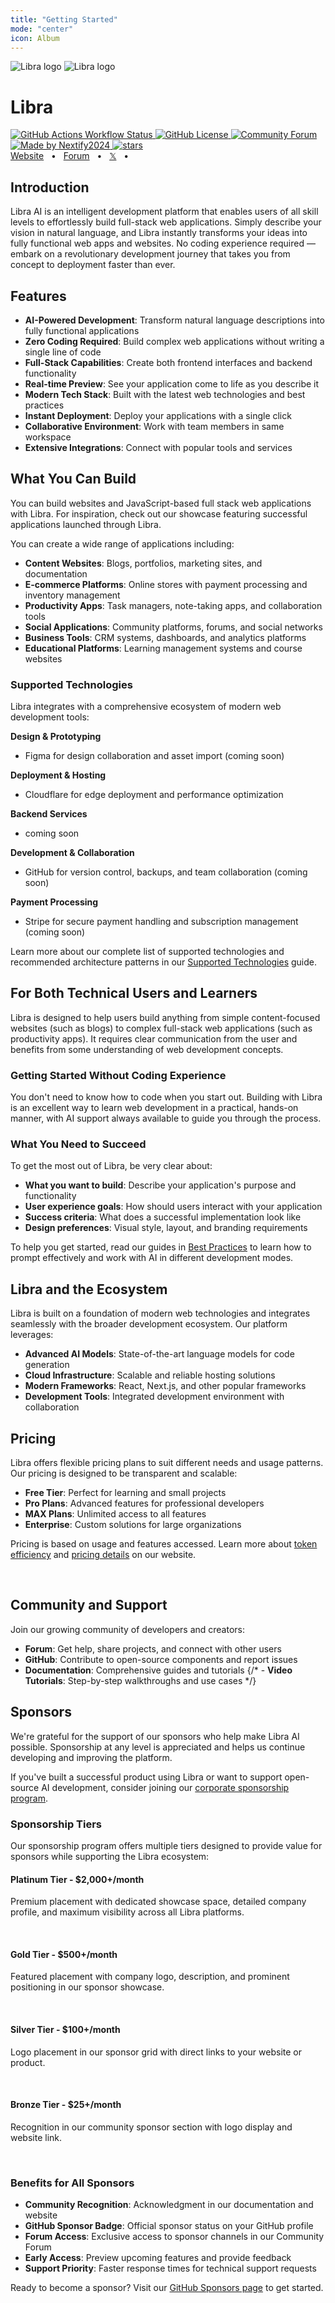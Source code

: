 ```yaml
---
title: "Getting Started"
mode: "center"
icon: Album
---
```



<div className="flex flex-col items-stretch text-center">
    <div style={{height:"170px"}}>

<img  className="block dark:hidden mx-auto my-0! h-full" alt="Libra logo" src="/logo.svg"  />
<img  className="hidden dark:block mx-auto my-0! h-full" alt="Libra logo" src="/logo-dark.svg"  />
    </div>
    <h1 className="text-3xl font-bold">Libra</h1>
    <p className="mt-2 mb-1"></p>
    <div  className="flex flex-row flex-wrap justify-center gap-1 py-2">
        <a className="border-none" href="https://github.com/nextify-limited/nextify-limited/actions/workflows/check.yml">
            <img className="h-[20px] m-0!" src="https://img.shields.io/github/actions/workflow/status/nextify-limited/nextify-limited/ci.yml?label=ci" alt="GitHub Actions Workflow Status" />
        </a>
        <a className="border-none" href="https://github.com/nextify-limited/nextify-limited/blob/main/LICENSE">
            <img className="h-[20px] m-0!" src="https://img.shields.io/badge/License-AGPL-green.svg" alt="GitHub License" />
        </a>
        <a className="border-none" href="https://forum.zepid.dev">
            <img className="h-[20px] m-0!" src="https://img.shields.io/badge/Community-Forum-7b8dcd" alt="Community Forum" />
        </a>
        <a className="border-none" href="https://x.com/nextify2024">
            <img className="h-[20px] m-0!" src="https://img.shields.io/badge/made_by-nextify2024-blue?color=FF782B&link=https://x.com/nextify2024" alt="Made by Nextify2024" />
        </a>
        <a className="border-none" href="https://github.com/nextify-limited/libra" rel="nofollow">
            <img  className="h-[20px] m-0!" src="https://img.shields.io/github/stars/nextify-limited/nextify-limited" alt="stars" />
        </a>
    </div>
    <div className="flex flex-row justify-center gap-1">
        <a href="https://zepid.dev">Website</a>
        <span>&nbsp;&nbsp;•&nbsp;&nbsp;</span>
        <a href="https://forum.zepid.dev">Forum</a>
        <span>&nbsp;&nbsp;•&nbsp;&nbsp;</span>
        <a href="https://twitter.com/nextify2024">𝕏</a>
        <span>&nbsp;&nbsp;•&nbsp;&nbsp;</span>
        <br />
    </div>
</div>

## Introduction

Libra AI is an intelligent development platform that enables users of all skill levels to effortlessly build full-stack web applications.
Simply describe your vision in natural language, and Libra instantly transforms your ideas into fully functional web apps and websites.
No coding experience required — embark on a revolutionary development journey that takes you from concept to deployment faster than ever.

## Features

- **AI-Powered Development**: Transform natural language descriptions into fully functional applications
- **Zero Coding Required**: Build complex web applications without writing a single line of code
- **Full-Stack Capabilities**: Create both frontend interfaces and backend functionality
- **Real-time Preview**: See your application come to life as you describe it
- **Modern Tech Stack**: Built with the latest web technologies and best practices
- **Instant Deployment**: Deploy your applications with a single click
- **Collaborative Environment**: Work with team members in same workspace
- **Extensive Integrations**: Connect with popular tools and services

## What You Can Build

You can build websites and JavaScript-based full stack web applications with Libra. For inspiration, check out our showcase featuring successful applications launched through Libra.

You can create a wide range of applications including:

- **Content Websites**: Blogs, portfolios, marketing sites, and documentation
- **E-commerce Platforms**: Online stores with payment processing and inventory management
- **Productivity Apps**: Task managers, note-taking apps, and collaboration tools
- **Social Applications**: Community platforms, forums, and social networks
- **Business Tools**: CRM systems, dashboards, and analytics platforms
- **Educational Platforms**: Learning management systems and course websites

### Supported Technologies

Libra integrates with a comprehensive ecosystem of modern web development tools:

**Design & Prototyping**
- Figma for design collaboration and asset import (coming soon)

**Deployment & Hosting**
- Cloudflare for edge deployment and performance optimization

**Backend Services**
- coming soon

**Development & Collaboration**
- GitHub for version control, backups, and team collaboration (coming soon)

**Payment Processing**
- Stripe for secure payment handling and subscription management (coming soon)

Learn more about our complete list of supported technologies and recommended architecture patterns in our [Supported Technologies](/docs/technologies) guide.

## For Both Technical Users and Learners

Libra is designed to help users build anything from simple content-focused websites (such as blogs) to complex full-stack web applications (such as productivity apps). It requires clear communication from the user and benefits from some understanding of web development concepts.

### Getting Started Without Coding Experience

You don't need to know how to code when you start out. Building with Libra is an excellent way to learn web development in a practical, hands-on manner, with AI support always available to guide you through the process.

### What You Need to Succeed

To get the most out of Libra, be very clear about:

- **What you want to build**: Describe your application's purpose and functionality
- **User experience goals**: How should users interact with your application
- **Success criteria**: What does a successful implementation look like
- **Design preferences**: Visual style, layout, and branding requirements

To help you get started, read our guides in [Best Practices](/docs/best-practices) to learn how to prompt effectively and work with AI in different development modes.

## Libra and the Ecosystem

Libra is built on a foundation of modern web technologies and integrates seamlessly with the broader development ecosystem. Our platform leverages:

- **Advanced AI Models**: State-of-the-art language models for code generation
- **Cloud Infrastructure**: Scalable and reliable hosting solutions
- **Modern Frameworks**: React, Next.js, and other popular frameworks
- **Development Tools**: Integrated development environment with  collaboration

## Pricing

Libra offers flexible pricing plans to suit different needs and usage patterns. Our pricing is designed to be transparent and scalable:

- **Free Tier**: Perfect for learning and small projects
- **Pro Plans**: Advanced features for professional developers
- **MAX Plans**: Unlimited access to all features
- **Enterprise**: Custom solutions for large organizations

Pricing is based on usage and features accessed. Learn more about [token efficiency](/docs/tokens) and [pricing details](/pricing) on our website.

<br/>

## Community and Support

Join our growing community of developers and creators:

- **Forum**: Get help, share projects, and connect with other users
- **GitHub**: Contribute to open-source components and report issues
- **Documentation**: Comprehensive guides and tutorials
{/* - **Video Tutorials**: Step-by-step walkthroughs and use cases */}

## Sponsors

We're grateful for the support of our sponsors who help make Libra AI possible. Sponsorship at any level is appreciated and helps us continue developing and improving the platform.

If you've built a successful product using Libra or want to support open-source AI development, consider joining our [corporate sponsorship program](https://github.com/sponsors/nextify-limited).

### Sponsorship Tiers

Our sponsorship program offers multiple tiers designed to provide value for sponsors while supporting the Libra ecosystem:

#### Platinum Tier - $2,000+/month
Premium placement with dedicated showcase space, detailed company profile, and maximum visibility across all Libra platforms.

<Platinum locale="en" />

<br/>

#### Gold Tier - $500+/month
Featured placement with company logo, description, and prominent positioning in our sponsor showcase.

<Gold locale="en" />

<br/>

#### Silver Tier - $100+/month
Logo placement in our sponsor grid with direct links to your website or product.

<Silver locale="en" />

<br/>

#### Bronze Tier - $25+/month
Recognition in our community sponsor section with logo display and website link.

<Bronze locale="en" />

<br/>

### Benefits for All Sponsors

- **Community Recognition**: Acknowledgment in our documentation and website
- **GitHub Sponsor Badge**: Official sponsor status on your GitHub profile
- **Forum Access**: Exclusive access to sponsor channels in our Community Forum
- **Early Access**: Preview upcoming features and provide feedback
- **Support Priority**: Faster response times for technical support requests

Ready to become a sponsor? Visit our [GitHub Sponsors page](https://github.com/sponsors/nextify-limited) to get started.